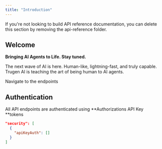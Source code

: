 ```yaml
---
title: "Introduction"
---
```


<Note>
  If you're not looking to build API reference documentation, you can delete this section by removing the api-reference folder.
</Note>

## Welcome

**Bringing AI Agents to Life. Stay tuned.**

The next wave of AI is here. Human-like, lightning-fast, and truly capable. Trugen AI is teaching the art of being human to AI agents.

<Card title="MCP Endpoints" icon="leaf" href="https://truviz.mintlify.app/api-reference/endpoint/getbyid">
  Navigate to the endpoints
</Card>

## Authentication

All API endpoints are authenticated using **Authorizations API Key **tokens

```json
"security": [
  {
    "apiKeyAuth": []
  }
]
```